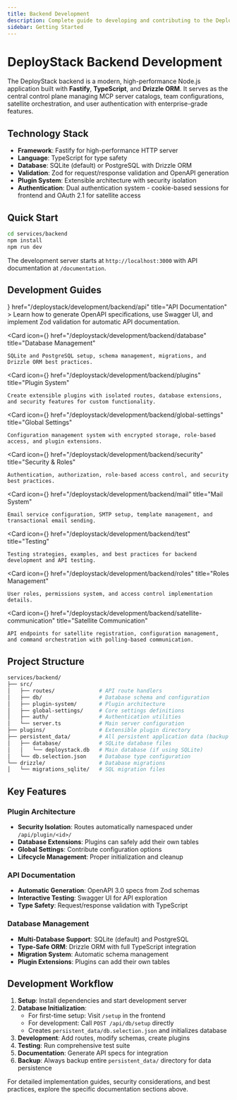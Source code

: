```yaml
---
title: Backend Development
description: Complete guide to developing and contributing to the DeployStack backend - a high-performance Node.js application built with Fastify, TypeScript, and extensible plugin architecture.
sidebar: Getting Started
---
```



# DeployStack Backend Development

The DeployStack backend is a modern, high-performance Node.js application built with **Fastify**, **TypeScript**, and **Drizzle ORM**. It serves as the central control plane managing MCP server catalogs, team configurations, satellite orchestration, and user authentication with enterprise-grade features.

## Technology Stack

- **Framework**: Fastify for high-performance HTTP server
- **Language**: TypeScript for type safety
- **Database**: SQLite (default) or PostgreSQL with Drizzle ORM
- **Validation**: Zod for request/response validation and OpenAPI generation
- **Plugin System**: Extensible architecture with security isolation
- **Authentication**: Dual authentication system - cookie-based sessions for frontend and OAuth 2.1 for satellite access

## Quick Start

```bash
cd services/backend
npm install
npm run dev
```

The development server starts at `http://localhost:3000` with API documentation at `/documentation`.

## Development Guides

<Cards>
  <Card 
    icon={<BookOpen />} 
    href="/deploystack/development/backend/api" 
    title="API Documentation"
  >
    Learn how to generate OpenAPI specifications, use Swagger UI, and implement Zod validation for automatic API documentation.
  </Card>
  
  <Card 
    icon={<Database />} 
    href="/deploystack/development/backend/database" 
    title="Database Management"
  >
    SQLite and PostgreSQL setup, schema management, migrations, and Drizzle ORM best practices.
  </Card>
  
  <Card 
    icon={<Plug />} 
    href="/deploystack/development/backend/plugins" 
    title="Plugin System"
  >
    Create extensible plugins with isolated routes, database extensions, and security features for custom functionality.
  </Card>
  
  <Card 
    icon={<Settings />} 
    href="/deploystack/development/backend/global-settings" 
    title="Global Settings"
  >
    Configuration management system with encrypted storage, role-based access, and plugin extensions.
  </Card>
  
  <Card 
    icon={<Shield />} 
    href="/deploystack/development/backend/security" 
    title="Security & Roles"
  >
    Authentication, authorization, role-based access control, and security best practices.
  </Card>
  
  <Card 
    icon={<Mail />} 
    href="/deploystack/development/backend/mail" 
    title="Mail System"
  >
    Email service configuration, SMTP setup, template management, and transactional email sending.
  </Card>
  
  <Card 
    icon={<TestTube />} 
    href="/deploystack/development/backend/test" 
    title="Testing"
  >
    Testing strategies, examples, and best practices for backend development and API testing.
  </Card>
  
  <Card 
    icon={<Wrench />} 
    href="/deploystack/development/backend/roles" 
    title="Roles Management"
  >
    User roles, permissions system, and access control implementation details.
  </Card>
  
  <Card 
    icon={<Terminal />} 
    href="/deploystack/development/backend/satellite-communication" 
    title="Satellite Communication"
  >
    API endpoints for satellite registration, configuration management, and command orchestration with polling-based communication.
  </Card>
</Cards>

## Project Structure

```bash
services/backend/
├── src/
│   ├── routes/              # API route handlers
│   ├── db/                  # Database schema and configuration
│   ├── plugin-system/       # Plugin architecture
│   ├── global-settings/     # Core settings definitions
│   ├── auth/                # Authentication utilities
│   └── server.ts            # Main server configuration
├── plugins/                 # Extensible plugin directory
├── persistent_data/         # All persistent application data (backup this entire directory)
│   ├── database/            # SQLite database files
│   │   └── deploystack.db   # Main database (if using SQLite)
│   └── db.selection.json    # Database type configuration
└── drizzle/                 # Database migrations
│   └── migrations_sqlite/   # SQL migration files
```

## Key Features

### Plugin Architecture
- **Security Isolation**: Routes automatically namespaced under `/api/plugin/<id>/`
- **Database Extensions**: Plugins can safely add their own tables
- **Global Settings**: Contribute configuration options
- **Lifecycle Management**: Proper initialization and cleanup

### API Documentation
- **Automatic Generation**: OpenAPI 3.0 specs from Zod schemas
- **Interactive Testing**: Swagger UI for API exploration
- **Type Safety**: Request/response validation with TypeScript

### Database Management
- **Multi-Database Support**: SQLite (default) and PostgreSQL
- **Type-Safe ORM**: Drizzle ORM with full TypeScript integration
- **Migration System**: Automatic schema management
- **Plugin Extensions**: Plugins can add their own tables

## Development Workflow

1. **Setup**: Install dependencies and start development server
2. **Database Initialization**: 
   - For first-time setup: Visit `/setup` in the frontend
   - For development: Call `POST /api/db/setup` directly
   - Creates `persistent_data/db.selection.json` and initializes database
3. **Development**: Add routes, modify schemas, create plugins
4. **Testing**: Run comprehensive test suite
5. **Documentation**: Generate API specs for integration
6. **Backup**: Always backup entire `persistent_data/` directory for data persistence

For detailed implementation guides, security considerations, and best practices, explore the specific documentation sections above.
